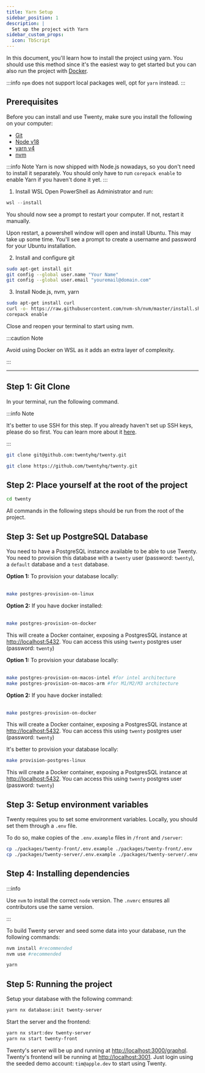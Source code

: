 ```yaml
---
title: Yarn Setup
sidebar_position: 1
description: |
  Set up the project with Yarn
sidebar_custom_props:
  icon: TbScript
---
```


In this document, you'll learn how to install the project using yarn. You should use this method since it's the easiest way to get started but you can also run the project with [Docker](/contributor/local-setup/docker-setup).  

:::info
`npm` does not support local packages well, opt for `yarn` instead.
:::

## Prerequisites

<Tabs>
<TabItem value="yarn" label="Linux and MacOS" default>

Before you can install and use Twenty, make sure you install the following on your computer:
- [Git](https://git-scm.com/book/en/v2/Getting-Started-Installing-Git)
- [Node v18](https://nodejs.org/en/download) 
- [yarn v4](https://yarnpkg.com/getting-started/install)
- [nvm](https://github.com/nvm-sh/nvm/blob/master/README.md)

:::info Note
Yarn is now shipped with Node.js nowadays, so you don't need to install it separately.
You should only have to run `corepack enable` to enable Yarn if you haven't done it yet.
:::

</TabItem>

<TabItem value="wsl" label="Windows (WSL)" >

1. Install WSL
Open PowerShell as Administrator and run:

```powershell
wsl --install
```
You should now see a prompt to restart your computer. If not, restart it manually.

Upon restart, a powershell window will open and install Ubuntu. This may take up some time.
You'll see a prompt to create a username and password for your Ubuntu installation.

2. Install and configure git

```bash
sudo apt-get install git
git config --global user.name "Your Name"
git config --global user.email "youremail@domain.com"
```

3. Install Node.js, nvm, yarn
```bash
sudo apt-get install curl
curl -o- https://raw.githubusercontent.com/nvm-sh/nvm/master/install.sh | bash
corepack enable
```
Close and reopen your terminal to start using nvm. 

:::caution Note

Avoid using Docker on WSL as it adds an extra layer of complexity.

:::

</TabItem>
</Tabs>

---

## Step 1: Git Clone

In your terminal, run the following command. 

:::info Note

It's better to use SSH for this step. If you already haven't set up SSH keys, please do so first. You can learn more about it [here](https://docs.github.com/en/authentication/connecting-to-github-with-ssh/about-ssh). 

:::

<Tabs>
<TabItem value="ssh" label="SSH (Recommended)" default>

```bash
git clone git@github.com:twentyhq/twenty.git
```
</TabItem>
<TabItem value="https" label="HTTPS" >

```bash
git clone https://github.com/twentyhq/twenty.git
```

</TabItem>
</Tabs>

## Step 2: Place yourself at the root of the project

```bash
cd twenty
```

All commands in the following steps should be run from the root of the project.


## Step 3: Set up PostgreSQL Database
You need to have a PostgreSQL instance available to be able to use Twenty.
You need to provision this database with a `twenty` user (password: `twenty`), a `default` database and a `test` database.

<Tabs>
<TabItem value="linux" label="Linux" default>
<b>Option 1:</b> To provision your database locally:
<br /><br />

```bash
make postgres-provision-on-linux
```

<b>Option 2:</b> If you have docker installed:
<br /><br />

```bash
make postgres-provision-on-docker
```
This will create a Docker container, exposing a PostgresSQL instance at [http://localhost:5432](http://localhost:5432).
You can access this using `twenty` postgres user (password: `twenty`)
  </TabItem>
  <TabItem value="mac-os" label="Mac OS" default>

<b>Option 1:</b> To provision your database locally:
<br /><br />

```bash
make postgres-provision-on-macos-intel #for intel architecture
make postgres-provision-on-macos-arm #for M1/M2/M3 architecture
```

<b>Option 2:</b> If you have docker installed:
<br /><br />

```bash
make postgres-provision-on-docker
```
This will create a Docker container, exposing a PostgresSQL instance at [http://localhost:5432](http://localhost:5432).
You can access this using `twenty` postgres user (password: `twenty`)

  </TabItem>
  <TabItem value="wsl" label="Windows (WSL)">

It's better to provision your database locally:
```bash
make provision-postgres-linux
```
This will create a Docker container, exposing a PostgresSQL instance at [http://localhost:5432](http://localhost:5432).
You can access this using `twenty` postgres user (password: `twenty`)
  </TabItem>
</Tabs>


## Step 3: Setup environment variables

Twenty requires you to set some environment variables. Locally, you should set them through a `.env` file.

To do so, make copies of the `.env.example` files in `/front` and `/server`:
```bash
cp ./packages/twenty-front/.env.example ./packages/twenty-front/.env
cp ./packages/twenty-server/.env.example ./packages/twenty-server/.env
```

## Step 4: Installing dependencies

:::info

Use `nvm` to install the correct `node` version. The `.nvmrc` ensures all contributors use the same version.

:::

To build Twenty server and seed some data into your database, run the following commands:
```bash
nvm install #recommended
nvm use #recommended

yarn
```

## Step 5: Running the project

Setup your database with the following command:
```bash
yarn nx database:init twenty-server
```

Start the server and the frontend:
```bash
yarn nx start:dev twenty-server
yarn nx start twenty-front
```

Twenty's server will be up and running at [http://localhost:3000/graphql](http://localhost:3000/graphql).
Twenty's frontend will be running at [http://localhost:3001](http://localhost:3001). Just login using the seeded demo account: `tim@apple.dev` to start using Twenty.

